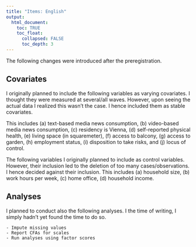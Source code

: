 ```yaml
---
title: "Items: English"
output:
  html_document:
    toc: TRUE
    toc_float:
      collapsed: FALSE
      toc_depth: 3
---
```

  
The following changes were introduced after the preregistration.

## Covariates

I originally planned to include the following variables as varying covariates. I thought they were measured at several/all waves. However, upon seeing the actual data I realized this wasn't the case. I hence included them as stable covariates.

This includes (a) text-based media news consumption, (b) video-based media news consumption, (c) residency is Vienna, (d) self-reported physical health, (e) living space (in squaremeter), (f) access to balcony, (g) access to garden, (h) employment status, (i) disposition to take risks, and (j) locus of control.

The following variables I originally planned to include as control variables. However, their inclusion led to the deletion of too many cases/observations. I hence decided against their inclusion. This includes (a) household size, (b) work hours per week, (c) home office, (d) household income.

## Analyses

I planned to conduct also the following analyses. I the time of writing, I simply hadn't yet found the time to do so.

	- Impute missing values
	- Report CFAs for scales
	- Run analyses using factor scores
	